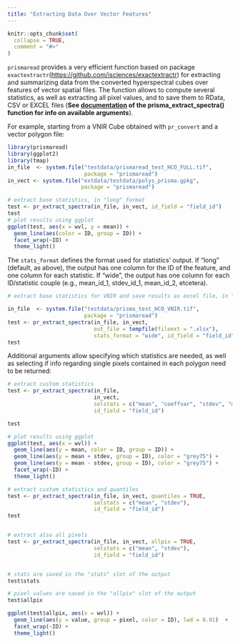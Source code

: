 ```yaml
---
title: "Extracting Data Over Vector Features"
---
```


```r
knitr::opts_chunk$set(
  collapse = TRUE,
  comment = "#>"
)
```

`prismaread` provides a very efficient function based on package `exactextractr`(<https://github.com/isciences/exactextractr>) for extracting and summarizing data from the converted hyperspectral cubes over features of vector spatial files. The function allows to compute several statistics, as well as extracting all pixel values, and to save them to RData, CSV or EXCEL files (**See [documentation](reference/pr_extract_spectra.html) of the prisma\_extract\_spectra() function for info on available arguments**).

For example, starting from a VNIR Cube obtained with `pr_convert` and a vector polygon file:

```r
library(prismaread)
library(ggplot2)
library(tmap)
in_file  <- system.file("testdata/prismaread_test_HCO_FULL.tif",
                        package = "prismaread")
in_vect <- system.file("extdata/testdata/polys_prisma.gpkg",
                       package = "prismaread")

# extract base statistics, in "long" format
test <- pr_extract_spectra(in_file, in_vect, id_field = "field_id")
test
# plot results using ggplot
ggplot(test, aes(x = wvl, y = mean)) +
  geom_line(aes(color = ID, group = ID)) +
  facet_wrap(~ID) +
  theme_light()

```

The `stats_format` defines the format used for statistics' output. If "long" (default, as above), 
the output has one column for the ID of the feature, and one column for each statistic. 
If "wide", the output has one column for each ID/statistic couple (e.g., mean_id_1, stdev_id_1, mean_id_2,
etcetera).

```r
# extract base statistics for VNIR and save results as excel file, in "wide" format

in_file  <- system.file("testdata/prisma_test_HCO_VNIR.tif",
                        package = "prismaread")
test <- pr_extract_spectra(in_file, in_vect,
                           out_file = tempfile(fileext = ".xlsx"),
                           stats_format = "wide", id_field = "field_id")
test

```

Additional arguments allow specifying which statistics are needed, as well as 
selecting if info regarding single pixels contained in each polygon need to be 
returned:


```r
# extract custom statistics
test <- pr_extract_spectra(in_file, 
                           in_vect,
                           selstats = c("mean", "coeffvar", "stdev", "min", "max"),
                           id_field = "field_id")

test

# plot results using ggplot
ggplot(test, aes(x = wvl)) +
  geom_line(aes(y = mean, color = ID, group = ID)) +
  geom_line(aes(y = mean + stdev, group = ID), color = "grey75") +
  geom_line(aes(y = mean - stdev, group = ID), color = "grey75") +
  facet_wrap(~ID) +
  theme_light()

# extract custom statistics and quantiles
test <- pr_extract_spectra(in_file, in_vect, quantiles = TRUE,
                           selstats = c("mean", "stdev"),
                           id_field = "field_id")
test


# extract also all pixels
test <- pr_extract_spectra(in_file, in_vect, allpix = TRUE,
                           selstats = c("mean", "stdev"),
                           id_field = "field_id")


# stats are saved in the "stats" slot of the output
test$stats

# pixel values are saved in the "allpix" slot of the output
test$allpix

ggplot(test$allpix, aes(x = wvl)) +
  geom_line(aes(y = value, group = pixel, color = ID), lwd = 0.01)  +
  facet_wrap(~ID) +
  theme_light()

```
